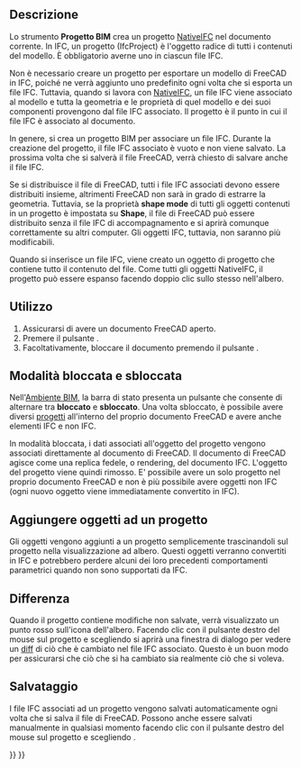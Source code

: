 <languages/>

{{Docnav/it
|[[BIM_Sketch/it|Schizzo]]
|[[Arch_Site/it|Sito]]
|[[BIM_Workbench/it|BIM]]
|IconL=BIM_Sketch.svg
|IconR=Arch_Site.svg
|IconC=Workbench_BIM.svg
}}

{{GuiCommand/it
|Name=BIM Project
|Name/it=BIM Progetto
|MenuLocation=3D/BIM → Progetto
|Workbenches=[[BIM_Workbench/it|BIM]]
|Shortcut=
|SeeAlso=
}}

<span id="Description"></span>
==Descrizione==

Lo strumento '''Progetto BIM''' crea un progetto [[NativeIFC|NativeIFC]] nel documento corrente. In IFC, un progetto (IfcProject) è l'oggetto radice di tutti i contenuti del modello. È obbligatorio averne uno in ciascun file IFC.

Non è necessario creare un progetto per esportare un modello di FreeCAD in IFC, poiché ne verrà aggiunto uno predefinito ogni volta che si esporta un file IFC. Tuttavia, quando si lavora con [[NativeIFC]], un file IFC viene associato al modello e tutta la geometria e le proprietà di quel modello e dei suoi componenti provengono dal file IFC associato. Il progetto è il punto in cui il file IFC è associato al documento.

In genere, si crea un progetto BIM per associare un file IFC. Durante la creazione del progetto, il file IFC associato è vuoto e non viene salvato. La prossima volta che si salverà il file FreeCAD, verrà chiesto di salvare anche il file IFC.

Se si distribuisce il file di FreeCAD, tutti i file IFC associati devono essere distribuiti insieme, altrimenti FreeCAD non sarà in grado di estrarre la geometria. Tuttavia, se la proprietà '''shape mode''' di tutti gli oggetti contenuti in un progetto è impostata su '''Shape''', il file di FreeCAD può essere distribuito senza il file IFC di accompagnamento e si aprirà comunque correttamente su altri computer. Gli oggetti IFC, tuttavia, non saranno più modificabili.

Quando si inserisce un file IFC, viene creato un oggetto di progetto che contiene tutto il contenuto del file. Come tutti gli oggetti NativeIFC, il progetto può essere espanso facendo doppio clic sullo stesso nell'albero.

<span id="Usage"></span>
==Utilizzo==

# Assicurarsi di avere un documento FreeCAD aperto.
# Premere il pulsante {{Button|[[Image:BIM_Project.svg|16px]] [[BIM_Project/it|Progetto]]}}.
# Facoltativamente, bloccare il documento premendo il pulsante {{Button|[[Image:IFC.svg|16px]] [[BIM_ToggleNativeIFC/it|Blocca IFC]]}}.

<span id="Locked_and_unlocked_mode"></span>
==Modalità bloccata e sbloccata==

Nell'[[BIM_Workbench/it|Ambiente BIM]], la barra di stato presenta un pulsante {{Button|[[Image:IFC.svg|16px]] [[BIM_ToggleNativeIFC/it|Blocca IFC]]}} che consente di alternare tra '''bloccato''' e '''sbloccato'''. Una volta sbloccato, è possibile avere diversi [[BIM Project/it|progetti]] all'interno del proprio documento FreeCAD e avere anche elementi IFC e non IFC.

In modalità bloccata, i dati associati all'oggetto del progetto vengono associati direttamente al documento di FreeCAD. Il documento di FreeCAD agisce come una replica fedele, o rendering, del documento IFC. L'oggetto del progetto viene quindi rimosso. E' possibile avere un solo progetto nel proprio documento FreeCAD e non è più possibile  avere oggetti non IFC (ogni nuovo oggetto viene immediatamente convertito in IFC).

<span id="Adding_objects_to_a_project"></span>
==Aggiungere oggetti ad un progetto==

Gli oggetti vengono aggiunti a un progetto semplicemente trascinandoli sul progetto nella visualizzazione ad albero. Questi oggetti verranno convertiti in IFC e potrebbero perdere alcuni dei loro precedenti comportamenti parametrici quando non sono supportati da IFC.

<span id="Diff"></span>
==Differenza==

Quando il progetto contiene modifiche non salvate, verrà visualizzato un punto rosso sull'icona dell'albero. Facendo clic con il pulsante destro del mouse sul progetto e scegliendo {{MenuCommand|IFC → Diff}} si aprirà una finestra di dialogo per vedere un [https://en.wikipedia.org/wiki/Diff diff] di ciò che è cambiato nel file IFC associato. Questo è un buon modo per assicurarsi che ciò che si ha cambiato sia realmente ciò che si voleva.

<span id="Saving"></span>
==Salvataggio==

I file IFC associati ad un progetto vengono salvati automaticamente ogni volta che si salva il file di FreeCAD. Possono anche essere salvati manualmente in qualsiasi momento facendo clic con il pulsante destro del mouse sul progetto e scegliendo {{MenuCommand|IFC → Salva}}.


{{Docnav/it
|[[BIM_Sketch/it|Schizzo]]
|[[Arch_Site/it|Sito]]
|[[BIM_Workbench/it|BIM]]
|IconL=BIM_Sketch.svg
|IconR=Arch_Site.svg
|IconC=Workbench_BIM.svg
}}

{{BIM_Tools_navi{{#translation:}}}}
{{Userdocnavi{{#translation:}}}}